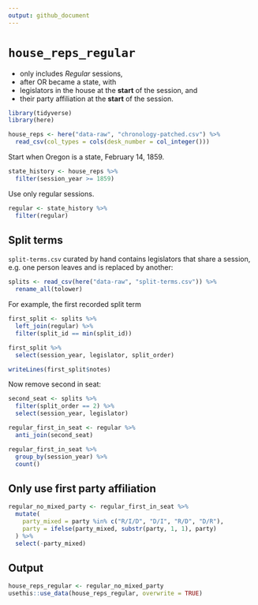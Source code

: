 ```yaml
---
output: github_document
---
```


# `house_reps_regular`

* only includes *Regular* sessions,
* after OR became a state, with
* legislators in the house at the **start** of the session, and 
* their party affiliation at the **start** of the session.

```r
library(tidyverse)
library(here)
```

```r
house_reps <- here("data-raw", "chronology-patched.csv") %>% 
  read_csv(col_types = cols(desk_number = col_integer()))
```

Start when Oregon is a state, February 14, 1859.
```r
state_history <- house_reps %>% 
  filter(session_year >= 1859)
```

Use only regular sessions.
```r
regular <- state_history %>% 
  filter(regular)
```

## Split terms

`split-terms.csv` curated by hand contains legislators that share a session, e.g. one person leaves and is replaced by another:
```r
splits <- read_csv(here("data-raw", "split-terms.csv")) %>% 
  rename_all(tolower)
```

For example, the first recorded split term
```r
first_split <- splits %>% 
  left_join(regular) %>% 
  filter(split_id == min(split_id)) 

first_split %>% 
  select(session_year, legislator, split_order)

writeLines(first_split$notes)
```

Now remove second in seat:
```r
second_seat <- splits %>% 
  filter(split_order == 2) %>% 
  select(session_year, legislator)

regular_first_in_seat <- regular %>% 
  anti_join(second_seat) 

regular_first_in_seat %>% 
  group_by(session_year) %>% 
  count()
```

## Only use first party affiliation

```r
regular_no_mixed_party <- regular_first_in_seat %>% 
  mutate(
    party_mixed = party %in% c("R/I/D", "D/I", "R/D", "D/R"), 
    party = ifelse(party_mixed, substr(party, 1, 1), party)
  ) %>% 
  select(-party_mixed)
```

## Output

```r
house_reps_regular <- regular_no_mixed_party
usethis::use_data(house_reps_regular, overwrite = TRUE)
```

